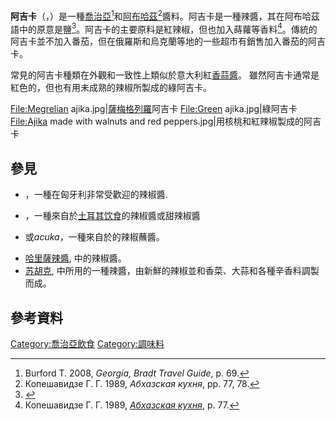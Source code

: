 {{expand|time=2015-12-14T09:50:16+00:00}}

{{Infobox prepared food
| name             = 阿吉卡
| image            = Acuka.jpg
| caption          = 紅阿吉卡
| alternate_name   = Adjika
| country          = [[格鲁吉亚|喬治亞]]
| region           = [[阿布哈茲|阿布哈茲]], [[薩梅格列羅|薩梅格列羅]]
| creator          = 
| course           = [[蘸醬|沾醬]]
| served           = 
| main_ingredient  = [[辣椒属|紅辣椒]]、[[蒜|大蒜]]、[[香草|香草]]與[[香辛料|香辛料]]、[[食鹽|食鹽]]和[[核桃|核桃]]
| variations       = 
| calories         = 
| other            =
|image_size=260}}
'''阿吉卡'''（{{Lang-ab|аџьыка}}，{{Lang-ka|აჯიკა}}）是一種[[喬治亞|喬治亞]]<ref>Burford T. 2008, ''Georgia, Bradt Travel Guide'', p. 69.</ref>和[[阿布哈茲|阿布哈茲]]<ref>Копешавидзе Г. Г. 1989, ''Абхазская кухня'', pp. 77, 78.</ref>醬料。阿吉卡是一種辣醬，其在阿布哈茲語中的原意是鹽<ref>{{Cite web |url=http://starling.rinet.ru/cgi-bin/response.cgi?single=1&basename=%2Fdata%2Fcauc%2Fabadet&text_number=+206&root=config |title=Abkhaz-Adyghe etymology |access-date=2022-03-30 |archive-date=2018-06-12 |archive-url=https://web.archive.org/web/20180612140815/http://starling.rinet.ru/cgi-bin/response.cgi?single=1&basename=%2Fdata%2Fcauc%2Fabadet&text_number=+206&root=config |dead-url=no }}</ref>。阿吉卡的主要原料是紅辣椒，但也加入蒔蘿等香料<ref>Копешавидзе Г. Г. 1989, <u>''Абхазская кухня''</u>, p. 77.</ref>。傳統的阿吉卡並不加入番茄，但在俄羅斯和烏克蘭等地的一些超市有銷售加入番茄的阿吉卡。

常見的阿吉卡種類在外觀和一致性上類似於意大利紅[[香蒜醬|香蒜醬]]。 雖然阿吉卡通常是紅色的，但也有用未成熟的辣椒所製成的綠阿吉卡。


<gallery widths=220 heights=160>
File:Megrelian ajika.jpg|[[薩梅格列羅|薩梅格列羅]]阿吉卡
File:Green ajika.jpg|綠阿吉卡
File:Ajika made with walnuts and red peppers.jpg|用核桃和紅辣椒製成的阿吉卡
</gallery>

==參見==
* {{Link-en|Erős Pista|Erős Pista}}，一種在匈牙利非常受歡迎的辣椒醬.
* {{Link-en|Biber salçası|Biber_salçası|土耳其紅辣椒醬}}，一種來自於[[土耳其饮食|土耳其饮食]]的辣椒醬或甜辣椒醬
* {{Link-en|Muhammara|Muhammara|穆罕馬拉}}或''acuka''，一種來自於{{Link-en|Levantine_cuisine|Levantine_cuisine|黎凡特地區飲食}}的辣椒蘸醬。
* [[哈里薩辣醬|哈里薩辣醬]], {{Link-en|Maghrebi_cuisine|Maghrebi_cuisine|馬格里布飲食}}中的辣椒醬。
* [[苏胡克|苏胡克]], {{Link-en|Middle_Eastern_cuisine|Middle_Eastern_cuisine|中東飲食}}中所用的一種辣醬，由新鮮的辣椒並和香菜、大蒜和各種辛香料調製而成。 

==參考資料==
{{reflist}}
[[Category:喬治亞飲食|Category:喬治亞飲食]]

{{辣醬|state=collapsed}}
{{调味品}}
{{香草與辛香料}}

[[Category:調味料|Category:調味料]]